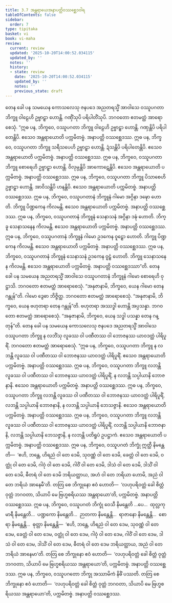 ```yaml
---
title: 3.7 အန္တရာယေအနာပတ္တိဝဿစ္ဆေဒဝါရ
tableOfContents: false
sidebar:
  order: 7
type: tipitaka
basket: vi
book: vi-maha
review:
  current: review
  updated: '2025-10-20T14:00:52.034115'
  updated_by: ''
  notes: ''
  history:
  - state: review
    date: '2025-10-20T14:00:52.034115'
    updated_by: ''
    notes: ''
    previous_state: draft
---
```



<DynamicBreadcrumb />


<ReviewStatus review={frontmatter.review} showDetails={true} />

<HypothesisAnnotation frontmatter={frontmatter} />

<Division number="200" book="vi-maha" e="ch" v="3" p="206">

<Paragraph number="876" book="vi-maha">
တေန ခေါ ပန သမယေန ကောသလေသု ဇနပဒေ အညတရသ္မိံ အာဝါသေ ဝဿူပဂတာ ဘိက္ခူ ဝါဠေဟိ ဥဗ္ဗာဠှာ ဟောန္တိ. ဂဏှိံသုပိ ပရိပါတိံသုပိ. ဘဂဝတော ဧတမတ္ထံ အာရောစေသုံ.
</Paragraph>

<Paragraph number="877" book="vi-maha">
“ဣဓ ပန, ဘိက္ခဝေ, ဝဿူပဂတာ ဘိက္ခူ ဝါဠေဟိ ဥဗ္ဗာဠှာ ဟောန္တိ. ဂဏှန္တိပိ ပရိပါတေန္တိပိ. ဧသေဝ အန္တရာယောတိ ပက္ကမိတဗ္ဗံ. အနာပတ္တိ ဝဿစ္ဆေဒဿ.
</Paragraph>

<Paragraph number="878" book="vi-maha">
ဣဓ ပန, ဘိက္ခဝေ, ဝဿူပဂတာ ဘိက္ခူ သရီသပေဟိ ဥဗ္ဗာဠှာ ဟောန္တိ. ဍံသန္တိပိ ပရိပါတေန္တိပိ. ဧသေဝ အန္တရာယောတိ ပက္ကမိတဗ္ဗံ. အနာပတ္တိ ဝဿစ္ဆေဒဿ.
</Paragraph>

<Paragraph number="879" book="vi-maha">
ဣဓ ပန, ဘိက္ခဝေ, ဝဿူပဂတာ ဘိက္ခူ စောရေဟိ ဥဗ္ဗာဠှာ ဟောန္တိ. ဝိလုမ္ပန္တိပိ အာကောဋေန္တိပိ. ဧသေဝ အန္တရာယောတိ ပက္ကမိတဗ္ဗံ. အနာပတ္တိ ဝဿစ္ဆေဒဿ.
</Paragraph>

<Paragraph number="880" book="vi-maha">
ဣဓ ပန, ဘိက္ခဝေ, ဝဿူပဂတာ ဘိက္ခူ ပိသာစေဟိ ဥဗ္ဗာဠှာ ဟောန္တိ. အာဝိသန္တိပိ ဟနန္တိပိ. ဧသေဝ အန္တရာယောတိ ပက္ကမိတဗ္ဗံ. အနာပတ္တိ ဝဿစ္ဆေဒဿ.
</Paragraph>

<Paragraph number="881" book="vi-maha">
ဣဓ ပန, ဘိက္ခဝေ, ဝဿူပဂတာနံ ဘိက္ခူနံ ဂါမော အဂ္ဂိနာ ဒဍ္ဎော ဟောတိ. ဘိက္ခူ ပိဏ္ဍကေန ကိလမန္တိ. ဧသေဝ အန္တရာယောတိ ပက္ကမိတဗ္ဗံ. အနာပတ္တိ ဝဿစ္ဆေဒဿ.
</Paragraph>

<Paragraph number="882" book="vi-maha">
ဣဓ ပန, ဘိက္ခဝေ, ဝဿူပဂတာနံ ဘိက္ခူနံ သေနာသနံ အဂ္ဂိနာ ဒဍ္ဎံ ဟောတိ. ဘိက္ခူ သေနာသနေန ကိလမန္တိ. ဧသေဝ အန္တရာယောတိ ပက္ကမိတဗ္ဗံ. အနာပတ္တိ ဝဿစ္ဆေဒဿ.
</Paragraph>

<Paragraph number="883" book="vi-maha">
ဣဓ ပန, ဘိက္ခဝေ, ဝဿူပဂတာနံ ဘိက္ခူနံ ဂါမော ဥဒကေန ဝူဠှော ဟောတိ. ဘိက္ခူ ပိဏ္ဍကေန ကိလမန္တိ. ဧသေဝ အန္တရာယောတိ ပက္ကမိတဗ္ဗံ. အနာပတ္တိ ဝဿစ္ဆေဒဿ.
</Paragraph>

<Paragraph number="884" book="vi-maha">
ဣဓ ပန, ဘိက္ခဝေ, ဝဿူပဂတာနံ ဘိက္ခူနံ သေနာသနံ ဥဒကေန ဝူဠှံ ဟောတိ. ဘိက္ခူ သေနာသနေန ကိလမန္တိ. ဧသေဝ အန္တရာယောတိ ပက္ကမိတဗ္ဗံ. အနာပတ္တိ ဝဿစ္ဆေဒဿာ”တိ.
</Paragraph>

</Division>
<Division number="201" book="vi-maha" e="ch" v="3" p="207">

<Paragraph number="885" book="vi-maha">
တေန ခေါ ပန သမယေန အညတရသ္မိံ အာဝါသေ ဝဿူပဂတာနံ ဘိက္ခူနံ ဂါမော စောရေဟိ ဝုဋ္ဌာသိ. ဘဂဝတော ဧတမတ္ထံ အာရောစေသုံ. “အနုဇာနာမိ, ဘိက္ခဝေ, ယေန ဂါမော တေန ဂန္တုန်”တိ.
</Paragraph>

<Paragraph number="886" book="vi-maha">
ဂါမော ဒွေဓာ ဘိဇ္ဇိတ္ထ. ဘဂဝတော ဧတမတ္ထံ အာရောစေသုံ. “အနုဇာနာမိ, ဘိက္ခဝေ, ယေန ဗဟုတရာ တေန ဂန္တုန်”တိ.
</Paragraph>

<Paragraph number="887" book="vi-maha">
ဗဟုတရာ အဿဒ္ဓါ ဟောန္တိ အပ္ပသန္နာ. ဘဂဝတော ဧတမတ္ထံ အာရောစေသုံ. “အနုဇာနာမိ, ဘိက္ခဝေ, ယေန သဒ္ဓါ ပသန္နာ တေန ဂန္တုန်”တိ.
</Paragraph>

<Paragraph number="888" book="vi-maha">
တေန ခေါ ပန သမယေန ကောသလေသု ဇနပဒေ အညတရသ္မိံ အာဝါသေ ဝဿူပဂတာ ဘိက္ခူ န လဘိံသု လူခဿ ဝါ ပဏီတဿ ဝါ ဘောဇနဿ ယာဝဒတ္ထံ ပါရိပူရိံ. ဘဂဝတော ဧတမတ္ထံ အာရောစေသုံ.
</Paragraph>

<Paragraph number="889" book="vi-maha">
“ဣဓ ပန, ဘိက္ခဝေ, ဝဿူပဂတာ ဘိက္ခူ န လဘန္တိ လူခဿ ဝါ ပဏီတဿ ဝါ ဘောဇနဿ ယာဝဒတ္ထံ ပါရိပူရိံ. ဧသေဝ အန္တရာယောတိ ပက္ကမိတဗ္ဗံ. အနာပတ္တိ ဝဿစ္ဆေဒဿ.
</Paragraph>

<Paragraph number="890" book="vi-maha">
ဣဓ ပန, ဘိက္ခဝေ, ဝဿူပဂတာ ဘိက္ခူ လဘန္တိ လူခဿ ဝါ ပဏီတဿ ဝါ ဘောဇနဿ ယာဝဒတ္ထံ ပါရိပူရိံ, န လဘန္တိ သပ္ပါယာနိ ဘောဇနာနိ. ဧသေဝ အန္တရာယောတိ ပက္ကမိတဗ္ဗံ. အနာပတ္တိ ဝဿစ္ဆေဒဿ.
</Paragraph>

<Paragraph number="891" book="vi-maha">
ဣဓ ပန, ဘိက္ခဝေ, ဝဿူပဂတာ ဘိက္ခူ လဘန္တိ လူခဿ ဝါ ပဏီတဿ ဝါ ဘောဇနဿ ယာဝဒတ္ထံ ပါရိပူရိံ, လဘန္တိ သပ္ပါယာနိ ဘောဇနာနိ, န လဘန္တိ သပ္ပါယာနိ ဘေသဇ္ဇာနိ. ဧသေဝ အန္တရာယောတိ ပက္ကမိတဗ္ဗံ. အနာပတ္တိ ဝဿစ္ဆေဒဿ.
</Paragraph>

<Paragraph number="892" book="vi-maha">
ဣဓ ပန, ဘိက္ခဝေ, ဝဿူပဂတာ ဘိက္ခူ လဘန္တိ လူခဿ ဝါ ပဏီတဿ ဝါ ဘောဇနဿ ယာဝဒတ္ထံ ပါရိပူရိံ, လဘန္တိ သပ္ပါယာနိ ဘောဇနာနိ, လဘန္တိ သပ္ပါယာနိ ဘေသဇ္ဇာနိ, န လဘန္တိ ပတိရူပံ ဥပဋ္ဌာကံ. ဧသေဝ အန္တရာယောတိ ပက္ကမိတဗ္ဗံ. အနာပတ္တိ ဝဿစ္ဆေဒဿ.
</Paragraph>

<Paragraph number="893" book="vi-maha">
ဣဓ ပန, ဘိက္ခဝေ, ဝဿူပဂတံ ဘိက္ခုံ ဣတ္ထီ နိမန္တေတိ—  ‘ဧဟိ, ဘန္တေ, ဟိရညံ ဝါ တေ ဒေမိ, သုဝဏ္ဏံ ဝါ တေ ဒေမိ, ခေတ္တံ ဝါ တေ ဒေမိ, ဝတ္ထုံ ဝါ တေ ဒေမိ, ဂါဝုံ ဝါ တေ ဒေမိ, ဂါဝိံ ဝါ တေ ဒေမိ, ဒါသံ ဝါ တေ ဒေမိ, ဒါသိံ ဝါ တေ ဒေမိ, ဓီတရံ ဝါ တေ ဒေမိ ဘရိယတ္ထာယ, အဟံ ဝါ တေ ဘရိယာ ဟောမိ, အညံ ဝါ တေ ဘရိယံ အာနေမီ’တိ. တတြ စေ ဘိက္ခုနော ဧဝံ ဟောတိ—  ‘လဟုပရိဝတ္တံ ခေါ စိတ္တံ ဝုတ္တံ ဘဂဝတာ, သိယာပိ မေ ဗြဟ္မစရိယဿ အန္တရာယော’တိ, ပက္ကမိတဗ္ဗံ. အနာပတ္တိ ဝဿစ္ဆေဒဿ.
</Paragraph>

<Paragraph number="894" book="vi-maha">
ဣဓ ပန, ဘိက္ခဝေ, ဝဿူပဂတံ ဘိက္ခုံ ဝေသီ နိမန္တေတိ …ပေ…  ထုလ္လကုမာရီ နိမန္တေတိ…  ပဏ္ဍကော နိမန္တေတိ…  ဉာတကာ နိမန္တေန္တိ…  ရာဇာနော နိမန္တေန္တိ…  စောရာ နိမန္တေန္တိ…  ဓုတ္တာ နိမန္တေန္တိ—  ‘ဧဟိ, ဘန္တေ, ဟိရညံ ဝါ တေ ဒေမ, သုဝဏ္ဏံ ဝါ တေ ဒေမ, ခေတ္တံ ဝါ တေ ဒေမ, ဝတ္ထုံ ဝါ တေ ဒေမ, ဂါဝုံ ဝါ တေ ဒေမ, ဂါဝိံ ဝါ တေ ဒေမ, ဒါသံ ဝါ တေ ဒေမ, ဒါသိံ ဝါ တေ ဒေမ, ဓီတရံ ဝါ တေ ဒေမ ဘရိယတ္ထာယ, အညံ ဝါ တေ ဘရိယံ အာနေမာ’တိ. တတြ စေ ဘိက္ခုနော ဧဝံ ဟောတိ—  ‘လဟုပရိဝတ္တံ ခေါ စိတ္တံ ဝုတ္တံ ဘဂဝတာ, သိယာပိ မေ ဗြဟ္မစရိယဿ အန္တရာယော’တိ, ပက္ကမိတဗ္ဗံ. အနာပတ္တိ ဝဿစ္ဆေဒဿ.
</Paragraph>

<Paragraph number="895" book="vi-maha">
ဣဓ ပန, ဘိက္ခဝေ, ဝဿူပဂတော ဘိက္ခု အဿာမိကံ နိဓိံ ပဿတိ. တတြ စေ ဘိက္ခုနော ဧဝံ ဟောတိ—  ‘လဟုပရိဝတ္တံ ခေါ စိတ္တံ ဝုတ္တံ ဘဂဝတာ, သိယာပိ မေ ဗြဟ္မစရိယဿ အန္တရာယော’တိ, ပက္ကမိတဗ္ဗံ. အနာပတ္တိ ဝဿစ္ဆေဒဿ.
</Paragraph>
</Division>